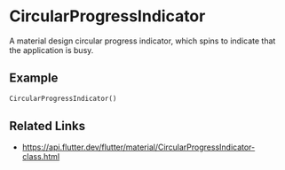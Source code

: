 

<Meta of={CircularProgressIndicatorStories} />

# CircularProgressIndicator

A material design circular progress indicator, which spins to indicate that the application is busy.

## Example

```dart liveslice=CircularProgressIndicator
CircularProgressIndicator()
```

## Related Links

- https://api.flutter.dev/flutter/material/CircularProgressIndicator-class.html

